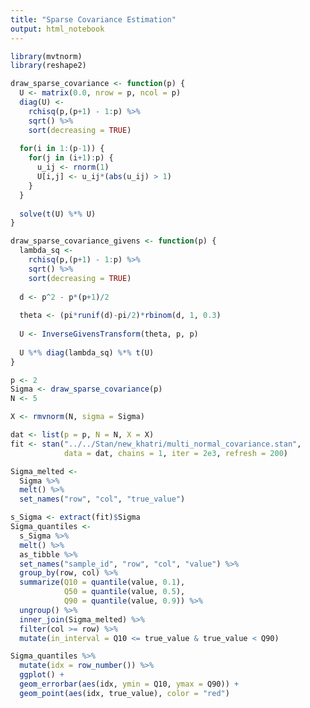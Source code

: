```yaml
---
title: "Sparse Covariance Estimation"
output: html_notebook
---
```


```r
library(mvtnorm)
library(reshape2)

draw_sparse_covariance <- function(p) {
  U <- matrix(0.0, nrow = p, ncol = p)
  diag(U) <-
    rchisq(p,(p+1) - 1:p) %>%
    sqrt() %>%
    sort(decreasing = TRUE)
  
  for(i in 1:(p-1)) {
    for(j in (i+1):p) {
      u_ij <- rnorm(1)
      U[i,j] <- u_ij*(abs(u_ij) > 1)
    }
  }
  
  solve(t(U) %*% U)
}

draw_sparse_covariance_givens <- function(p) {
  lambda_sq <-
    rchisq(p,(p+1) - 1:p) %>%
    sqrt() %>%
    sort(decreasing = TRUE)
  
  d <- p^2 - p*(p+1)/2
  
  theta <- (pi*runif(d)-pi/2)*rbinom(d, 1, 0.3)
  
  U <- InverseGivensTransform(theta, p, p)
  
  U %*% diag(lambda_sq) %*% t(U)
}
```

```r
p <- 2
Sigma <- draw_sparse_covariance(p)
N <- 5

X <- rmvnorm(N, sigma = Sigma)
```

```r
dat <- list(p = p, N = N, X = X)
fit <- stan("../../Stan/new_khatri/multi_normal_covariance.stan",
            data = dat, chains = 1, iter = 2e3, refresh = 200)
```

```r
Sigma_melted <-
  Sigma %>%
  melt() %>%
  set_names("row", "col", "true_value")

s_Sigma <- extract(fit)$Sigma
Sigma_quantiles <-
  s_Sigma %>%
  melt() %>%
  as_tibble %>%
  set_names("sample_id", "row", "col", "value") %>%
  group_by(row, col) %>%
  summarize(Q10 = quantile(value, 0.1),
            Q50 = quantile(value, 0.5),
            Q90 = quantile(value, 0.9)) %>%
  ungroup() %>%
  inner_join(Sigma_melted) %>%
  filter(col >= row) %>%
  mutate(in_interval = Q10 <= true_value & true_value < Q90)

Sigma_quantiles %>%
  mutate(idx = row_number()) %>%
  ggplot() +
  geom_errorbar(aes(idx, ymin = Q10, ymax = Q90)) +
  geom_point(aes(idx, true_value), color = "red")
```


